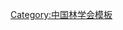{{Navbox
| name   = 中国林学会第一届理事会
| title  = [[中国林学会]]第一届理事会
| above  = 1951年2月－1960年2月
| bodyclass = hlist
| group1 = 理事长
| list1  = [[梁希|梁　希]]
| group2 = 副理事长
| list2  = [[陈嵘|陈　嵘]]
| group3 = 秘书长
| list3  = [[张楚宝]]
| group4 = 副秘书长
| list4  = [[唐燿|唐　燿]]
| group5 = 常务理事
| list5  = 
* [[王恺|王　恺]]
* [[鄧叔群]]
* [[乐天宇]]
* [[陈嵘|陈　嵘]]
* [[沈鹏飞]]
* [[张昭 (1911年)|张　昭]]
* [[张楚宝]]
* [[周慧明]]
* [[郝景盛|{{Box|郝景盛}}]]
* [[梁希|梁　希]]
* [[唐燿|唐　燿]]
* [[殷良弼]]
* [[黄范孝]]
| group6 = 理事
| list6  = 
* [[王恺|王　恺]]
* [[王林|王　林]]
* [[王全茂]]
* [[鄧叔群]]
* [[乐天宇]]
* [[叶雅各]]
* [[李范五]]
* [[刘达|刘成栋]]
* [[刘精一]]
* [[江福利]]
* [[邵均|邵　均]]
* [[陈嵘|陈　嵘]]
* [[陈焕镛]]
* [[佘季可]]
* [[张昭 (1911年)|张　昭]]
* [[張克俠]]
* [[张楚宝]]
* [[范济洲]]
* [[范学圣]]
* [[郑万钧]]
* [[杨衔晋]]
* [[林汉民]]
* [[金树源]]
* [[周慧明]]
* [[梁希|梁　希]]
* [[郝景盛|{{Box|郝景盛}}]]
* [[唐燿|唐　燿]]
* [[唐子奇]]
* [[殷良弼]]
* [[袁义生]]
* [[袁述之 (1914年)|袁述之]]
* [[黄枢 (林学家)|黄　枢]]
* [[程崇德]]
* [[程复新]]
* [[杰尔格勒]]
* [[黄范孝]]
| below  = 标注：{{Box|任内逝世}}
}}<noinclude>
{{collapsible option}}
[[Category:中国林学会模板]]
</noinclude>